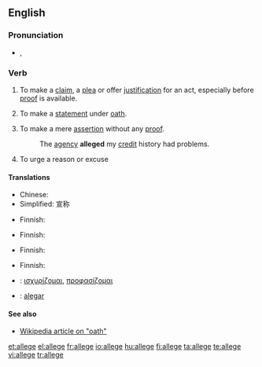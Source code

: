 ==English==

===Pronunciation===
* {{IPA|/əˈlɛdʒ/}}, {{SAMPA|/@.lEdZ/}}
*: {{rhymes|ɛdʒ}}

===Verb===
{{en-verb|alleg|ing}}

# {{transitive}} To make a [[claim]], a [[plea]] or offer [[justification]] for an act, especially before [[proof]] is available.
# {{transitive}} To make a [[statement]] under [[oath]].
# {{transitive}} To make a mere [[assertion]] without any [[proof]].
#: The [[agency]] '''alleged''' my [[credit]] history had problems.
# {{transitive}} To urge a reason or excuse

====Translations====
{{trans-top|to make a claim}}
* Chinese:
* Simplified: 宣称
{{trans-mid}}
* Finnish: {{t+|fi|väittää}}
{{trans-bottom}}

{{trans-top|to make a statement under oath}}
* Finnish: {{t+|fi|vannoa}}
{{trans-mid}}
{{trans-bottom}}

{{trans-top|make an assertion without proof}}
* Finnish: {{t+|fi|väittää}}
{{trans-mid}}
{{trans-bottom}}

{{trans-top|to urge a reason or excuse}}
* Finnish: {{t+|fi|vedota}}
{{trans-mid}}
{{trans-bottom}}

{{checktrans-top}}
* {{ttbc|Greek}}: [[ισχυρίζομαι]], [[προφασίζομαι]]
{{trans-mid}}
* {{ttbc|Portuguese}}: [[alegar]]
{{trans-bottom}}

====See also====
* [[:w:oath|Wikipedia article on "oath"]]

[[et:allege]]
[[el:allege]]
[[fr:allege]]
[[io:allege]]
[[hu:allege]]
[[fi:allege]]
[[ta:allege]]
[[te:allege]]
[[vi:allege]]
[[tr:allege]]